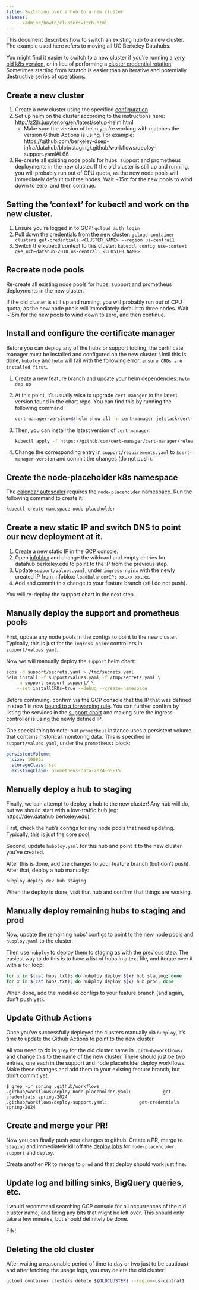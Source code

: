 ```yaml
---
title: Switching over a hub to a new cluster
aliases:
  - ../admins/howto/clusterswitch.html
---
```


This document describes how to switch an existing hub to a new cluster.  The example used here refers to moving all UC Berkeley Datahubs.

You might find it easier to switch to a new cluster if you're running a [very old k8s version](https://cloud.google.com/kubernetes-engine/docs/release-notes), or in lieu of performing a [cluster credential rotation](https://cloud.google.com/kubernetes-engine/docs/how-to/credential-rotation).  Sometimes starting from scratch is easier than an iterative and potentially destructive series of operations.

## Create a new cluster
1. Create a new cluster using the specified [configuration](../admins/cluster-config.qmd).
2. Set up helm on the cluster according to the instructions here:  
   http://z2jh.jupyter.org/en/latest/setup-helm.html
     - Make sure the version of helm you're working with matches the version Github Actions is using.
       For example:  https://github.com/berkeley-dsep-infra/datahub/blob/staging/.github/workflows/deploy-support.yaml#L66
3. Re-create all existing node pools for hubs, support and prometheus deployments in the new cluster.  If the old cluster is still up and running, you will probably run out of CPU quota, as the new node pools will immediately default to three nodes.  Wait ~15m for the new pools to wind down to zero, and then continue.

## Setting the 'context' for kubectl and work on the new cluster.
1. Ensure you're logged in to GCP:  `gcloud auth login`
2. Pull down the credentials from the new cluster:  `gcloud container clusters get-credentials <CLUSTER_NAME> --region us-central1`
3. Switch the kubectl context to this cluster:  `kubectl config use-context gke_ucb-datahub-2018_us-central1_<CLUSTER_NAME>`

## Recreate node pools
Re-create all existing node pools for hubs, support and prometheus deployments in the new cluster.

If the old cluster is still up and running, you will probably run out of CPU quota, as the new node pools will immediately default to three nodes.  Wait ~15m for the new pools to wind down to zero, and then continue.

## Install and configure the certificate manager
Before you can deploy any of the hubs or support tooling, the certificate manager must be installed and
configured on the new cluster.  Until this is done, `hubploy` and `helm` will fail with the following error:
`ensure CRDs are installed first`.

1. Create a new feature branch and update your helm dependencies:  `helm dep up`
2. At this point, it's usually wise to upgrade `cert-manager` to the latest version found in the chart repo.
   You can find this by running the following command:

   ```bash
   cert-manager-version=$(helm show all -n cert-manager jetstack/cert-manager | grep ^appVersion |  awk '{print $2}')
   ```

3. Then, you can install the latest version of `cert-manager`:

   ```bash
   kubectl apply -f https://github.com/cert-manager/cert-manager/releases/download/${cert-manager-version}/cert-manager.yaml
   ```

4. Change the corresponding entry in `support/requirements.yaml` to `$cert-manager-version` and commit the changes (do not push).

## Create the node-placeholder k8s namespace
The [calendar autoscaler](calendar-scaler.qmd) requires the `node-placeholder` namespace.  Run the following command to create it:

```bash
kubectl create namespace node-placeholder
```

## Create a new static IP and switch DNS to point our new deployment at it.
1. Create a new static IP in the [GCP console](https://console.cloud.google.com/networking/addresses/add?project=ucb-datahub-2018).
2. Open [infoblox](https://infoblox.net.berkeley.edu) and change the wildcard and empty entries for datahub.berkeley.edu to point to the IP from the previous step.
3. Update `support/values.yaml`, under `ingress-nginx` with the newly created IP from infoblox:  `loadBalancerIP: xx.xx.xx.xx`.
4. Add and commit this change to your feature branch (still do not push).

You will re-deploy the support chart in the next step.

## Manually deploy the support and prometheus pools
First, update any node pools in the configs to point to the new cluster.  Typically, this is just for the `ingress-nginx` controllers in `support/values.yaml`.

Now we will manually deploy the `support` helm chart:

```bash
sops -d support/secrets.yaml > /tmp/secrets.yaml
helm install -f support/values.yaml -f /tmp/secrets.yaml \
    -n support support support/ \
    --set installCRDs=true --debug --create-namespace
```

Before continuing, confirm via the GCP console that the IP that was defined in step 1 is now [bound to a forwarding rule](https://console.cloud.google.com/networking/addresses/list?project=ucb-datahub-2018). You can further confirm by listing the services in the [support chart](https://github.com/berkeley-dsep-infra/datahub/blob/staging/support/requirements.yaml) and making sure the ingress-controller is using the newly defined IP.

One special thing to note: our `prometheus` instance uses a persistent volume that contains historical monitoring data.  This is specified in `support/values.yaml`, under the `prometheus:` block:

```yaml
persistentVolume:
  size: 1000Gi
  storageClass: ssd
  existingClaim: prometheus-data-2024-05-15
```

## Manually deploy a hub to staging
Finally, we can attempt to deploy a hub to the new cluster!  Any hub will do, but we should start with a low-traffic hub (eg:  https://dev.datahub.berkeley.edu).

First, check the hub's configs for any node pools that need updating.  Typically, this is just the core pool.

Second, update `hubploy.yaml` for this hub and point it to the new cluster you've created.

After this is done, add the changes to your feature branch (but don't push).  After that, deploy a hub manually:

```bash
hubploy deploy dev hub staging
```

When the deploy is done, visit that hub and confirm that things are working.

## Manually deploy remaining hubs to staging and prod
Now, update the remaining hubs' configs to point to the new node pools and `hubploy.yaml` to the cluster.

Then use `hubploy` to deploy them to staging as with the previous step.  The easiest way to do this is to have a list of hubs in a text file, and iterate over it with a `for` loop:

```bash
for x in $(cat hubs.txt); do hubploy deploy ${x} hub staging; done
for x in $(cat hubs.txt); do hubploy deploy ${x} hub prod; done
```

When done, add the modified configs to your feature branch (and again, don't push yet).

## Update Github Actions
Once you've successfully deployed the clusters manually via `hubploy`, it's time to update the Github Actions to point to the new cluster.

All you need to do is `grep` for the old cluster name in `.github/workflows/` and change this to the name of the new cluster.
There should just be two entries, one each in the support and node placeholder deploy workflows.
Make these changes and add them to your existing feature branch, but don't commit yet.

```
$ grep -ir spring .github/workflows
.github/workflows/deploy-node-placeholder.yaml:            get-credentials spring-2024
.github/workflows/deploy-support.yaml:            get-credentials spring-2024
```

## Create and merge your PR!
Now you can finally push your changes to github.  Create a PR, merge to `staging` and immediately kill off the [deploy jobs](https://github.com/berkeley-dsep-infra/datahub/actions) for `node-placeholder`, `support` and `deploy`.

Create another PR to merge to `prod` and that deploy should work just fine.

## Update log and billing sinks, BigQuery queries, etc.
I would recommend searching GCP console for all occurrences of the old cluster name, and fixing any bits that might be left over.  This should only take a few minutes, but should definitely be done.

FIN!

## Deleting the old cluster

After waiting a reasonable period of time (a day or two just to be cautious) and after fetching the usage logs, you may delete the old cluster:

```bash
gcloud container clusters delete ${OLDCLUSTER} --region=us-central1
```
